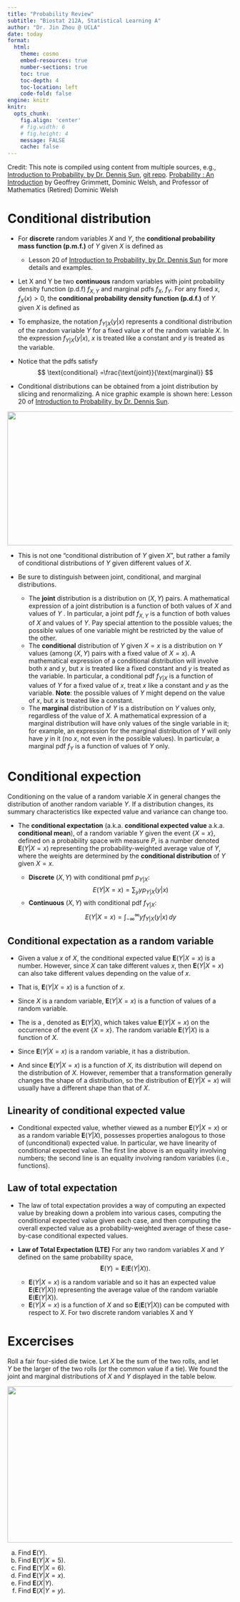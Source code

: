 ```yaml
---
title: "Probability Review"
subtitle: "Biostat 212A, Statistical Learning A"
author: "Dr. Jin Zhou @ UCLA"
date: today
format:
  html:
    theme: cosmo
    embed-resources: true
    number-sections: true
    toc: true
    toc-depth: 4
    toc-location: left
    code-fold: false
engine: knitr
knitr:
  opts_chunk: 
    fig.align: 'center'
    # fig.width: 6
    # fig.height: 4
    message: FALSE
    cache: false
---
```




Credit: This note is compiled using content from multiple sources, e.g., [Introduction to Probability, by Dr. Dennis Sun](https://dlsun.github.io/probability/), [git repo](https://github.com/dlsun/probability). [Probability : An Introduction](https://search.library.ucla.edu/permalink/01UCS_LAL/192ecse/cdi_askewsholts_vlebooks_9780191019937) by
Geoffrey Grimmett, Dominic Welsh, and Professor of Mathematics (Retired) Dominic Welsh


#  Conditional distribution

- For **discrete** random variables $X$ and $Y$, the **conditional probability mass function (p.m.f.)** of $Y$ given $X$ is defined as 
\begin{equation}
f_{Y|X}(y|x) \overset{\text{def}}{=} P(Y = y | X = x) = \frac{f(x, y)}{f_X(x)}.
\end{equation}
  + Lesson 20 of [Introduction to Probability, by Dr. Dennis Sun](https://dlsun.github.io/probability/) for more details and examples.


- Let X and Y be two **continuous** random variables with joint probability density function (p.d.f) $f_{X, Y}$ and marginal pdfs $f_X$, $f_Y$.  For any fixed  $x$, $f_X(x)>0$, the **conditional probability density function (p.d.f.)** of $Y$ given $X$ is defined as
\begin{equation}
f_{Y|X}(y|x) \overset{\text{def}}{=} \frac{f(x, y)}{f_X(x)}.
\end{equation}

- To emphasize, the notation $f_{Y|X}(y|x)$ represents a conditional distribution of the random  variable $Y$ for a fixed value $x$ of the random variable $X$. In the expression $f_{Y|X}(y|x)$, $x$ is treated like a constant and $y$ is treated as the variable.

- Notice that the pdfs satisfy
$$
\text{conditional} =\frac{\text{joint}}{\text{marginal}} 
$$

- Conditional distributions can be obtained from a joint distribution by slicing and renormalizing. A nice graphic example is shown here: Lesson 20 of [Introduction to Probability, by Dr. Dennis Sun](https://dlsun.github.io/probability/).

<p align="center">
![](conditional-x-1.png){width=700px height=300px} 
</p>

- This is not one "conditional distribution of $Y$ given $X$", but rather a family of conditional distributions of $Y$ given different values of $X$.

- Be sure to distinguish between joint, conditional, and marginal distributions. 
  + The **joint** distribution is a distribution on $(X, Y)$ pairs. A mathematical expression of a joint distribution is a function of both values of $X$ and values of $Y$ . In particular, a joint pdf $f_{X, Y}$ is a function of both values of $X$ and values of $Y$. Pay special attention to the possible values; the possible values of one variable might be restricted by the value of the other. 
  + The **conditional** distribution of $Y$ given $X = x$ is a distribution on $Y$ values (among $(X, Y)$ pairs with a fixed value of $X = x$). A mathematical expression of a conditional distribution will involve both $x$ and $y$, but $x$ is treated like a fixed constant and $y$ is treated as the variable. In particular, a conditional pdf $f_{Y|X}$ is a function of values of $Y$ for a fixed value of $x$, treat $x$ like a constant and $y$ as the variable. **Note**: the possible values of $Y$ might depend on the value of $x$, but $x$ is treated like a constant. 
  + The **marginal** distribution of $Y$ is a distribution on $Y$ values only, regardless of the value of $X$. A mathematical expression of a marginal distribution will have only values of the single variable in it; for example, an expression for the marginal distribution of $Y$ will only have $y$ in it (no $x$, not even in the possible values). In particular, a marginal pdf $f_Y$ is a function of values of $Y$ only.

# Conditional expection 
Conditioning on the value of a random variable $X$ in general changes the distribution of another random variable $Y$. If a distribution changes, its summary characteristics like expected value and variance can change too.

- The **conditional expectation**  (a.k.a. **conditional expected value** a.k.a. **conditional mean**), of a random variable $Y$ given the event $\{X = x\}$, defined on a probability space with measure $P$, is a number denoted $\mathbf{E}(Y|X = x)$ representing the probability-weighted average value of $Y$, where the weights are determined by the **conditional distribution** of $Y$ given $X = x$.

  + $\textbf{Discrete}$ $(X, Y)$ with conditional pmf $p_{Y|X}$: 
$$ 
E(Y|X = x) = \sum_{y} y p_{Y|X} (y|x) 
$$
  + $\textbf{Continuous}$ $(X, Y)$ with conditional pdf $f_{Y|X}$:
$$
E(Y|X = x) = \int_{-\infty}^{\infty} y f_{Y|X} (y|x) \, dy 
$$

##  Conditional expectation  as a random variable
- Given a value $x$ of $X$, the conditional expected value $\mathbf{E}( Y | X = x)$ is a number. However, since $X$ can take different values $x$, then $\mathbf{E}(Y | X = x)$ can also take different values depending on the value of $x$. 
- That is, $\mathbf{E}( Y | X = x)$ is a function of $x$. 
- Since $X$ is a random variable, $\mathbf{E}( Y | X = x)$ is a function of values of a random variable.

- The \textit{conditional expectation of  $Y$ given $X$} is a \textit{random variable}, denoted as $\textbf{E}(Y|X)$, which takes value $\textbf{E}(Y|X = x)$ on the occurrence of the event $\{X = x\}$. The random variable $\textbf{E}(Y|X)$ is a function of $X$.

- Since $\mathbf{E}( Y | X = x)$ is a random variable, it has a distribution. 

- And since $\mathbf{E}( Y | X = x)$ is a function of $X$, its distribution will depend on the distribution of $X$. However, remember that a transformation generally changes the shape of a distribution, so the distribution of $\mathbf{E}( Y | X = x)$ will usually have a different shape than that of $X$.

## Linearity of conditional expected value

- Conditional expected value, whether viewed as a number $\mathbf{E}( Y | X = x)$ or as a random variable $\mathbf{E}(Y|X)$, possesses properties analogous to those of (unconditional) expected value. In particular, we have linearity of conditional expected value.
\begin{align*}
\mathbf{E}(a_1Y_1 + \ldots + a_nY_n | X = x) & = a_1\mathbf{E}(Y_1 | X = x) + \ldots + a_nE(Y_n | X = x)\\
\mathbf{E}(a_1Y_1 + \ldots + a_nY_n | X) & = a_1\mathbf{E}(Y_1 | X = x) + \ldots + a_nE(Y_n | X)
\end{align*}
The first line above is an equality involving numbers; the second line is an equality involving random variables (i.e., functions).

## Law of total expectation 
- The law of total expectation provides a way of computing an expected value by breaking down a problem into various cases, computing the conditional expected value given each case, and then computing the overall expected value as a probability-weighted average of these case-by-case conditional expected values.

- **Law of Total Expectation (LTE)** For any two random variables $X$ and $Y$ defined on the same probability space, 
$$
\mathbf{E}(Y) = \mathbf{E}(\mathbf{E}(Y|X)). 
$$
  + $\mathbf{E}( Y | X = x)$ is a random variable and so it has an expected value $\mathbf{E}(\mathbf{E}(Y|X))$ representing the average value of the random variable $\mathbf{E}(\mathbf{E}(Y|X))$. 
  + $\mathbf{E}( Y | X = x)$ is a function of $X$ and so $\mathbf{E}(\mathbf{E}(Y|X))$ can be computed with respect to $X$. For two discrete random variables X and Y
\begin{align*}
\mathbf{E}(\mathbf{E}(Y|X)) & = \sum_{x} \mathbf{E}(Y|X = x) \mathbf{P}(X = x)\\
& = \sum_{x} \sum_{y} y \mathbf{P}_{Y|X} (y|x) \mathbf{P}(X = x)\\
& = \sum_{x} \sum_{y} y \mathbf{P}_{X,Y} (x, y)\\
& = \sum_{y} y\sum_{x} \mathbf{P}_{X,Y} (x, y)\\
& = \sum_{y} y \mathbf{P}_{Y} (y)\\
& = \mathbf{E}(Y)
\end{align*}

# Excercises

Roll a fair four-sided die twice. Let  $X$ be the sum of the two rolls, and let  
$Y$ be the larger of the two rolls (or the common value if a tie). We found the joint and marginal distributions of $X$ and $Y$ displayed in the table below.

<p align="center">
  <img src="joint-dist.png" width="700" height="350">
</p>

(a) Find $\mathbf{E}(Y)$.
(b) Find $\mathbf{E}(Y|X = 5)$.
(c) Find $\mathbf{E}(Y|X = 6)$.
(d) Find $\mathbf{E}(Y|X = x)$.
(e) Find $\mathbf{E}(X|Y)$.
(f) Find $\mathbf{E}(X|Y = y)$.




